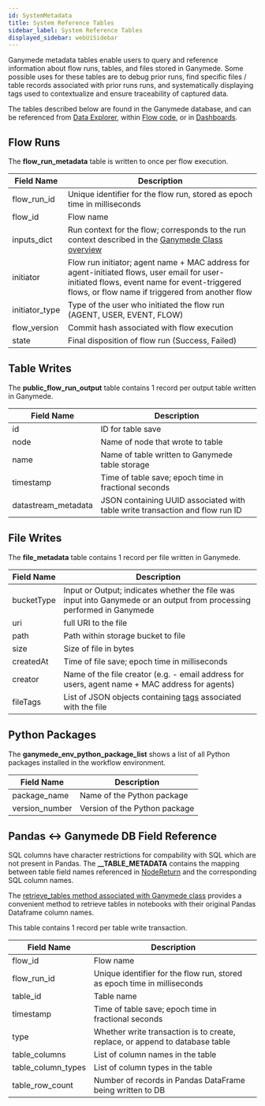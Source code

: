 ```yaml
---
id: SystemMetadata
title: System Reference Tables
sidebar_label: System Reference Tables
displayed_sidebar: webUiSidebar
---
```



Ganymede metadata tables enable users to query and reference information about flow runs, tables, and files stored in Ganymede.  Some possible uses for these tables are to debug prior runs, find specific files / table records associated with prior runs runs, and systematically displaying tags used to contextualize and ensure traceability of captured data.

The tables described below are found in the Ganymede database, and can be referenced from [Data Explorer](./DataExplorer.mdx), within [Flow code](./NodeEditor.mdx), or in [Dashboards](./Dashboards.mdx).

## Flow Runs

The **flow_run_metadata** table is written to once per flow execution.

| Field Name | Description |
|------------|-------------|
| flow_run_id | Unique identifier for the flow run, stored as epoch time in milliseconds |
| flow_id | Flow name |
| inputs_dict | Run context for the flow; corresponds to the run context described in the [Ganymede Class overview](./api/GanymedeClass.mdx#overview) |
| initiator | Flow run initiator; agent name + MAC address for agent-initiated flows, user email for user-initiated flows, event name for event-triggered flows, or flow name if triggered from another flow |
| initiator_type | Type of the user who initiated the flow run (AGENT, USER, EVENT, FLOW) |
| flow_version | Commit hash associated with flow execution |
| state | Final disposition of flow run (Success, Failed) |

## Table Writes

The **public_flow_run_output** table contains 1 record per output table written in Ganymede.

| Field Name | Description |
|------------|-------------|
| id | ID for table save |
| node | Name of node that wrote to table |
| name | Name of table written to Ganymede table storage |
| timestamp | Time of table save; epoch time in fractional seconds |
| datastream_metadata | JSON containing UUID associated with table write transaction and flow run ID |

## File Writes

The **file_metadata** table contains 1 record per file written in Ganymede.

| Field Name | Description |
|------------|-------------|
| bucketType | Input or Output; indicates whether the file was input into Ganymede or an output from processing performed in Ganymede |
| uri | full URI to the file |
| path | Path within storage bucket to file |
| size | Size of file in bytes |
| createdAt | Time of file save; epoch time in milliseconds |
| creator | Name of the file creator (e.g. - email address for users, agent name + MAC address for agents) |
| fileTags | List of JSON objects containing [tags](./connectivity/Tags.mdx#what-are-file-tags) associated with the file |

## Python Packages

The **ganymede_env_python_package_list** shows a list of all Python packages installed in the workflow environment.

| Field Name | Description |
|------------|-------------|
| package_name | Name of the Python package |
| version_number | Version of the Python package |

## Pandas \<-\> Ganymede DB Field Reference

SQL columns have character restrictions for compability with SQL which are not present in Pandas.  The **__TABLE_METADATA** contains the mapping between table field names referenced in [NodeReturn](./nodes/Overview.mdx#nodereturn-object) and the corresponding SQL column names.

The [retrieve_tables method associated with Ganymede class](./api/GanymedeClass.mdx#method-retrieve_tables) provides a convenient method to retrieve tables in notebooks with their original Pandas Dataframe column names.

This table contains 1 record per table write transaction.

| Field Name | Description |
|------------|-------------|
| flow_id | Flow name |
| flow_run_id | Unique identifier for the flow run, stored as epoch time in milliseconds |
| table_id | Table name |
| timestamp | Time of table save; epoch time in fractional seconds |
| type | Whether write transaction is to create, replace, or append to database table |
| table_columns | List of column names in the table |
| table_column_types | List of column types in the table |
| table_row_count | Number of records in Pandas DataFrame being written to DB |
